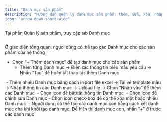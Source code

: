 ```yaml
---
title: "Danh mục sản phẩm"
description: "Hướng dẫn quản lý danh mục sản phẩm: thêm, sửa, xóa, nhập file và tạo danh mục con."
icon: "arrow-down-short-wide"
---
```


Tại phần Quản lý sản phẩm, truy cập tab Danh mục

<Frame caption="">
  <img
    src="https://aimini-upload.sgp1.digitaloceanspaces.com/image641_f6a3f8a45b.png"
    alt=""
    style={{ borderRadius:"0.5rem" }}
    title=""
  />
</Frame>

Ở giao diện tổng quan, người dùng có thể tạo các Danh mục cho các sản phẩm của hệ thống

- Chọn “+ Thêm danh mục” để tạo danh mục cho các sản phẩm
  - Thêm từng Danh mục → Điền các thông tin biểu mẫu yêu cầu → Nhấn “Tạo” để hoàn tất thao tác thêm Danh mục

<Frame caption="">
  <img
    src="https://aimini-upload.sgp1.digitaloceanspaces.com/image642_ba4c9da52d.png"
    alt=""
    style={{ borderRadius:"0.5rem" }}
    title=""
  />
</Frame>
  - Thêm nhiều Danh mục bằng cách import file excel → Tải về template mẫu → Nhập thông tin các Danh mục → Upload file → Chọn “Nhập vào” để thêm các Danh mục

<Frame caption="">
  <img
    src="https://aimini-upload.sgp1.digitaloceanspaces.com/image643_cbef335742.png"
    alt=""
    style={{ borderRadius:"0.5rem" }}
    title=""
  />
</Frame>
  - Chọn icon <Icon icon="toggle-large-on" color="#3259f6" size={15} /> để bật/tắt thông tin Danh mục

<Frame caption="">
  <img
    src="https://aimini-upload.sgp1.digitaloceanspaces.com/image644_dabfe51c5c.png"
    alt=""
    style={{ borderRadius:"0.5rem" }}
    title=""
  />
</Frame>
  - Chọn icon <Icon icon="pencil" color="#1511e8" size={15} /> để chỉnh sửa Danh mục
  - Chọn icon check-box để có thể xóa một hoặc nhiều Danh mục

<Frame caption="">
  <img
    src="https://aimini-upload.sgp1.digitaloceanspaces.com/image645_be4cc54dc6.png"
    alt=""
    style={{ borderRadius:"0.5rem" }}
    title=""
  />
</Frame>
  - Người dùng có thể tạo các danh mục con bằng cách xét danh mục cha khi khởi tạo danh mục. Để hiển thi danh mục con, nhấn "+" ở trước các danh mục

<Frame caption="">
  <img
    src="https://aimini-upload.sgp1.digitaloceanspaces.com/image646_05fc3ba4ea.png"
    alt=""
    style={{ borderRadius:"0.5rem" }}
    title=""
  />
</Frame>